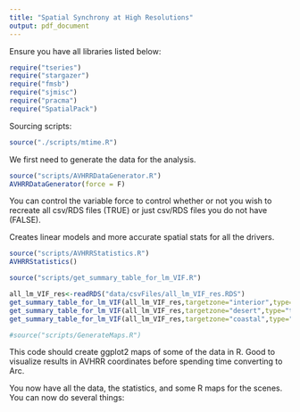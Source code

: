 ```yaml
---
title: "Spatial Synchrony at High Resolutions"
output: pdf_document
---
```


\section{Prereqs - R Libraries}
Ensure you have all libraries listed below:
```r
require("tseries")
require("stargazer")
require("fmsb")
require("sjmisc")
require("pracma")
require("SpatialPack")
```

Sourcing scripts:
```r
source("./scripts/mtime.R")
```

\section{Data Generation}
We first need to generate the data for the analysis.
```r
source("scripts/AVHRRDataGenerator.R")
AVHRRDataGenerator(force = F)
```
You can control the variable force to control whether or not you wish to recreate all csv/RDS files (TRUE) or just csv/RDS files you do not have (FALSE).

\section{Statistics}

Creates linear models and more accurate spatial stats for all the drivers.
```r
source("scripts/AVHRRStatistics.R")
AVHRRStatistics()
```

```r
source("scripts/get_summary_table_for_lm_VIF.R")

all_lm_VIF_res<-readRDS("data/csvFiles/all_lm_VIF_res.RDS")
get_summary_table_for_lm_VIF(all_lm_VIF_res,targetzone="interior",type="text")
get_summary_table_for_lm_VIF(all_lm_VIF_res,targetzone="desert",type="text")
get_summary_table_for_lm_VIF(all_lm_VIF_res,targetzone="coastal",type="text")
```    


\section{Exploratory Map Analysis}
```r
#source("scripts/GenerateMaps.R")
```
This code should create ggplot2 maps of some of the data in R. Good to visualize results in AVHRR coordinates before spending time converting to Arc.

\section{Next Steps}
You now have all the data, the statistics, and some R maps for the scenes. You can now do several things:

\begin{enumerate}
	\item Create Lat/Lon Maps. You need to run NaToNaN.R then CSVToBIL.m to get the correct files. Then you can load in the data into a GIS system. Note that template.hdr will
	ensure that the data is projected correctly.
	\item Add new scenes in AVHRRStatistics.R
	\item Add new data in AVHRRDataGenerator.R
\end{enumerate} 
